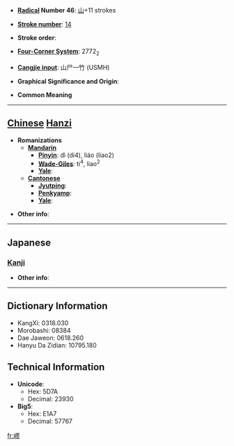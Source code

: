 * '''[[Wiktionary:Chinese radical index| Radical]] Number 46''': [[Wiktionary:Chinese radical index 山|山]]+11 strokes

* '''[[Wiktionary:Chinese total strokes index|Stroke number]]''': [[Wiktionary:Chinese total strokes index 14|14]]

* '''Stroke order''': 

* '''[[Wiktionary:Chinese four corner index|Four-Corner System]]''': 2772<sub>2</sub>

* '''[[Wiktionary:Chinese Cangjie index|Cangjie input]]''': 山尸一竹 (USMH)

* '''Graphical Significance and Origin''': 

* '''Common Meaning'''

----

== [[Chinese]] [[Hanzi]] ==

* '''Romanizations'''
** '''[[Mandarin]]'''
*** '''[[Pinyin]]''': dì (di4), liáo (liao2)
*** '''[[Wade-Giles]]''': ti<sup>4</sup>, liao<sup>2</sup>
*** '''[[Yale]]''': 
** '''[[Cantonese]]'''
*** '''[[Jyutping]]''':
*** '''[[Penkyamp]]''': 
*** '''[[Yale]]''': 

* '''Other info''': 

----

==Japanese==
===[[Kanji]]===
{{kanji|on readings=[[れう]] (reu), [[こう]] (kō), [[けう]] (keu)|kun readings=[[たかい]] (takai)}}

* '''Other info''':  

----

== Dictionary Information ==

* KangXi: 0318.030
* Morobashi: 08384
* Dae Jaweon: 0618.260
* Hanyu Da Zidian: 10795.180

== Technical Information ==

* '''Unicode''':
** Hex: 5D7A
** Decimal: 23930
* '''Big5''':
** Hex: E1A7
** Decimal: 57767

[[fr:嵺]]